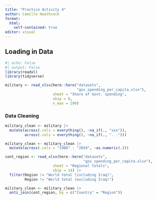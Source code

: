 ```yaml
---
title: "Practice Activity 4"
author: Camille Heathcock
format: 
  html:
    self-contained: true
editor: visual
---
```


## Loading in Data

```r
#| echo: False 
#| output: False
library(readxl) 
library(tidyverse)
```

```r
military <- read_xlsx(here::here("datasets", 
                                 "gov_spending_per_capita.xlsx"), 
                      sheet = "Share of Govt. spending", 
                      skip = 6, 
                      n_max = 190)
```

### Data Cleaning

```r
military_clean <- military |>  
  mutate(across(.cols = everything(), ~na_if(., "xxx")), 
         across(.cols = everything(), ~na_if(., ". .")))
```

```r
military_clean <- military_clean |> 
  mutate(across(.cols = "1988" : "2019", ~as.numeric(.)))
```

```r
cont_region <- read_xlsx(here::here("datasets",
                                    "gov_spending_per_capita.xlsx"), 
                      sheet = "Regional totals", 
                      skip = 14) |> 
  filter(Region != "World total (including Iraq)", 
         Region != "World total (excluding Iraq)")
```

```r
military_clean <- military_clean |> 
  anti_join(cont_region, by = c("Country" = "Region"))
```
